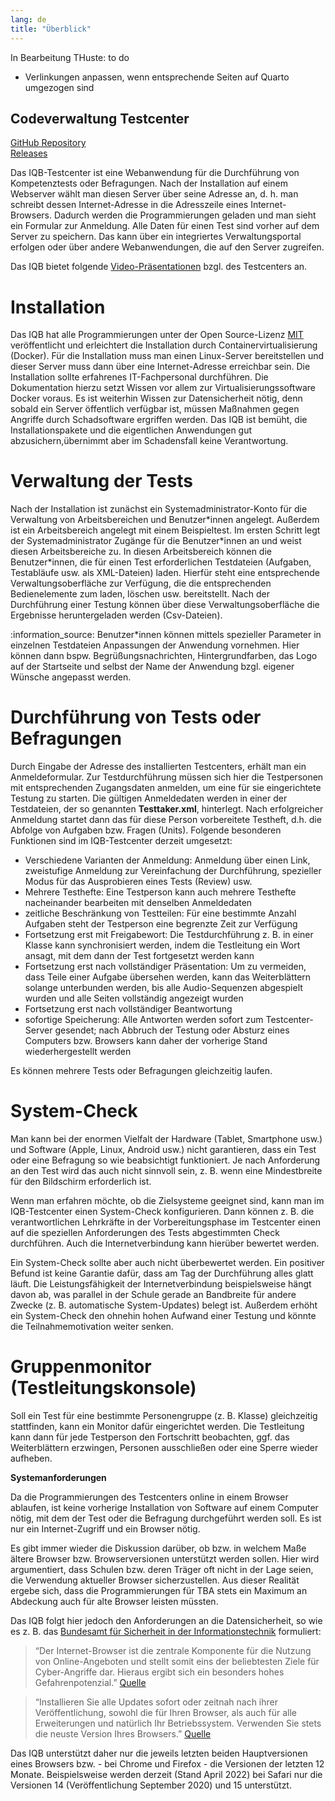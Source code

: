 ```yaml
---
lang: de
title: "Überblick"
---
```

::: {.callout-note}
In Bearbeitung THuste: to do

* Verlinkungen anpassen, wenn entsprechende Seiten auf Quarto umgezogen sind

:::

::: {.callout-tip appearance="simple"}
## Codeverwaltung Testcenter

[GitHub Repository](https://github.com/iqb-berlin/testcenter)<br>
[Releases](https://github.com/iqb-berlin/testcenter/releases)
:::

Das IQB-Testcenter ist eine Webanwendung für die Durchführung von Kompetenztests oder Befragungen. 
Nach der Installation auf einem Webserver wählt man diesen Server über seine Adresse an, d. h. man schreibt 
dessen Internet-Adresse in die Adresszeile eines Internet-Browsers. Dadurch werden die Programmierungen geladen 
und man sieht ein Formular zur Anmeldung. Alle Daten für einen Test sind vorher auf dem Server zu speichern. 
Das kann über ein integriertes Verwaltungsportal erfolgen oder über andere Webanwendungen, die auf den Server zugreifen.

Das IQB bietet folgende [Video-Präsentationen](https://github.com/iqb-berlin/iqb-berlin.github.io/wiki/Testcenter-Videos) bzgl. des Testcenters an.

# Installation

Das IQB hat alle Programmierungen unter der Open Source-Lizenz [MIT](https://opensource.org/licenses/MIT) veröffentlicht und erleichtert die Installation durch Containervirtualisierung (Docker). Für die Installation muss man einen Linux-Server bereitstellen und dieser Server muss dann über eine Internet-Adresse erreichbar sein. Die Installation sollte erfahrenes IT-Fachpersonal durchführen. Die Dokumentation hierzu setzt Wissen vor allem zur Virtualisierungssoftware Docker voraus. Es ist weiterhin Wissen zur Datensicherheit nötig, denn sobald ein Server öffentlich verfügbar ist, müssen Maßnahmen gegen Angriffe durch Schadsoftware ergriffen werden. Das IQB ist bemüht, die Installationspakete und die eigentlichen Anwendungen gut abzusichern,übernimmt aber im Schadensfall keine Verantwortung.

# Verwaltung der Tests

Nach der Installation ist zunächst ein Systemadministrator-Konto für die Verwaltung von Arbeitsbereichen und Benutzer\*innen angelegt. Außerdem ist ein Arbeitsbereich angelegt mit einem Beispieltest. Im ersten Schritt legt der Systemadministrator Zugänge für die Benutzer\*innen an und weist diesen Arbeitsbereiche zu. In diesen Arbeitsbereich können die Benutzer\*innen, die für einen Test erforderlichen Testdateien (Aufgaben, Testabläufe usw. als XML-Dateien) laden. Hierfür steht eine entsprechende Verwaltungsoberfläche zur Verfügung, die die entsprechenden Bedienelemente zum laden, löschen usw. bereitstellt. Nach der Durchführung einer Testung können über diese Verwaltungsoberfläche die Ergebnisse heruntergeladen werden (Csv-Dateien).

:information_source: Benutzer\*innen können mittels spezieller Parameter in einzelnen Testdateien Anpassungen der Anwendung vornehmen. Hier können dann bspw. Begrüßungsnachrichten, Hintergrundfarben, das Logo auf der Startseite und selbst der Name der Anwendung bzgl. eigener Wünsche angepasst werden.

# Durchführung von Tests oder Befragungen

Durch Eingabe der Adresse des installierten Testcenters, erhält man ein Anmeldeformular. Zur Testdurchführung müssen sich hier die Testpersonen mit entsprechenden Zugangsdaten anmelden, um eine für sie eingerichtete Testung zu starten. Die gültigen Anmeldedaten werden in einer der Testdateien, der so genannten **Testtaker.xml**, hinterlegt. Nach erfolgreicher Anmeldung startet dann das für diese Person vorbereitete Testheft, d.h. die Abfolge von Aufgaben bzw. Fragen (Units). Folgende besonderen Funktionen sind im IQB-Testcenter derzeit umgesetzt:

* Verschiedene Varianten der Anmeldung: Anmeldung über einen Link, zweistufige Anmeldung zur Vereinfachung der Durchführung, 
spezieller Modus für das Ausprobieren eines Tests (Review) usw.
* Mehrere Testhefte: Eine Testperson kann auch mehrere Testhefte nacheinander bearbeiten mit denselben Anmeldedaten
* zeitliche Beschränkung von Testteilen: Für eine bestimmte Anzahl Aufgaben steht der Testperson eine begrenzte Zeit zur Verfügung
* Fortsetzung erst mit Freigabewort: Die Testdurchführung z. B. in einer Klasse kann synchronisiert werden, indem die Testleitung 
ein Wort ansagt, mit dem dann der Test fortgesetzt werden kann
* Fortsetzung erst nach vollständiger Präsentation: Um zu vermeiden, dass Teile einer Aufgabe übersehen werden, 
kann das Weiterblättern solange unterbunden werden, bis alle Audio-Sequenzen abgespielt wurden und alle Seiten vollständig angezeigt wurden
* Fortsetzung erst nach vollständiger Beantwortung
* sofortige Speicherung: Alle Antworten werden sofort zum Testcenter-Server gesendet; 
nach Abbruch der Testung oder Absturz eines Computers bzw. Browsers kann daher der vorherige Stand wiederhergestellt werden

Es können mehrere Tests oder Befragungen gleichzeitig laufen.

# System-Check

Man kann bei der enormen Vielfalt der Hardware (Tablet, Smartphone usw.) und Software (Apple, Linux, Android usw.) nicht garantieren, dass ein Test oder eine Befragung so wie beabsichtigt funktioniert. Je nach Anforderung an den Test wird das auch nicht sinnvoll sein, z. B. wenn eine Mindestbreite 
für den Bildschirm erforderlich ist.

Wenn man erfahren möchte, ob die Zielsysteme geeignet sind, kann man im IQB-Testcenter einen System-Check konfigurieren. 
Dann können z. B. die verantwortlichen Lehrkräfte in der Vorbereitungsphase im Testcenter einen auf die speziellen Anforderungen des 
Tests abgestimmten Check durchführen. Auch die Internetverbindung kann hierüber bewertet werden.

Ein System-Check sollte aber auch nicht überbewertet werden. Ein positiver Befund ist keine Garantie dafür, dass am Tag der Durchführung alles glatt läuft. Die Leistungsfähigkeit der Internetverbindung beispielsweise hängt davon ab, was parallel in der Schule gerade an Bandbreite für andere Zwecke (z. B. automatische System-Updates) belegt ist. Außerdem erhöht ein System-Check den ohnehin hohen Aufwand einer Testung und könnte die Teilnahmemotivation weiter senken.

# Gruppenmonitor (Testleitungskonsole)

Soll ein Test für eine bestimmte Personengruppe (z. B. Klasse) gleichzeitig stattfinden, kann ein Monitor dafür eingerichtet werden. 
Die Testleitung kann dann für jede Testperson den Fortschritt beobachten, ggf. das Weiterblättern erzwingen, Personen ausschließen oder eine 
Sperre wieder aufheben.

**<a name="system-requirements"></a>Systemanforderungen**

Da die Programmierungen des Testcenters online in einem Browser ablaufen, ist keine vorherige Installation von Software auf einem Computer nötig, 
mit dem der Test oder die Befragung durchgeführt werden soll. Es ist nur ein Internet-Zugriff und ein Browser nötig.

Es gibt immer wieder die Diskussion darüber, ob bzw. in welchem Maße ältere Browser bzw. Browserversionen unterstützt werden sollen. Hier wird argumentiert, dass Schulen bzw. deren Träger oft nicht in der Lage seien, die Verwendung aktueller Browser sicherzustellen. Aus dieser Realität ergebe sich, dass die Programmierungen für TBA stets ein Maximum an Abdeckung auch für alte Browser leisten müssten.

Das IQB folgt hier jedoch den Anforderungen an die Datensicherheit, so wie es z. B. das [Bundesamt für Sicherheit in der Informationstechnik](https://www.bsi.bund.de/) formuliert:

> "Der Internet-Browser ist die zentrale Komponente für die Nutzung von Online-Angeboten und stellt somit eins der beliebtesten Ziele für Cyber-Angriffe dar. Hieraus ergibt sich ein besonders hohes Gefahrenpotenzial." [Quelle](https://www.bsi.bund.de/DE/Themen/Verbraucherinnen-und-Verbraucher/Informationen-und-Empfehlungen/Cyber-Sicherheitsempfehlungen/Updates-Browser-Open-Source-Software/Der-Browser/der-browser_node.html)

> "Installieren Sie alle Updates sofort oder zeitnah nach ihrer Veröffentlichung, sowohl die für Ihren Browser, als auch für alle Erweiterungen und natürlich Ihr Betriebssystem. Verwenden Sie stets die neuste Version Ihres Browsers." [Quelle](https://www.bsi.bund.de/DE/Themen/Verbraucherinnen-und-Verbraucher/Informationen-und-Empfehlungen/Cyber-Sicherheitsempfehlungen/Updates-Browser-Open-Source-Software/updates-browser-open-source-software_node.html)

Das IQB unterstützt daher nur die jeweils letzten beiden Hauptversionen eines Browsers bzw. - bei Chrome und Firefox - die Versionen der letzten 12 Monate. Beispielsweise werden derzeit (Stand April 2022) bei Safari nur die Versionen 14 (Veröffentlichung September 2020) und 15 unterstützt. 